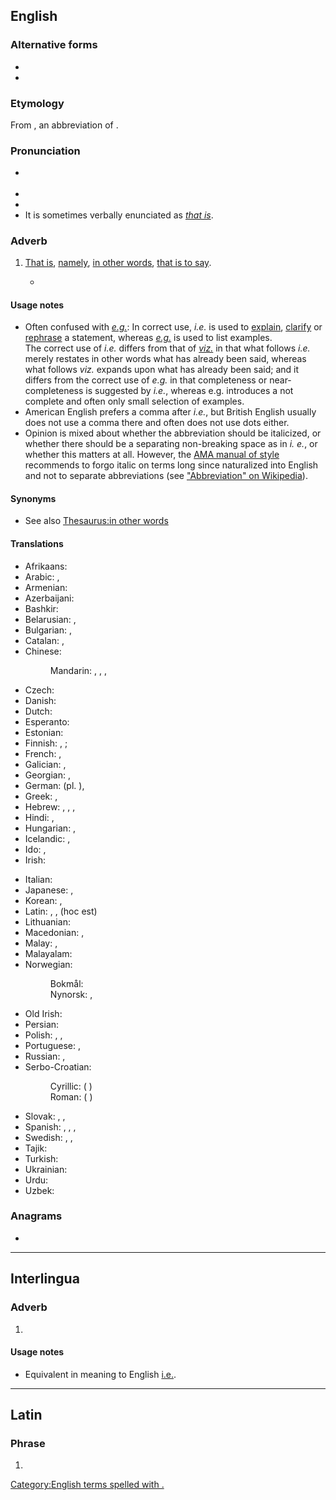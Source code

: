 {{also|Appendix:Variations of "ie"}}
==English==

===Alternative forms===
* {{l|en|i. e.}}
* {{l|en|ie}}

===Etymology===
From {{uder|en|la|i. e.}}, an abbreviation of {{m|la|id est||that is}}.

===Pronunciation===
* {{a|RP|US}} {{IPA|en|/ˌaɪˈiː/|/ɪd ɛst/}}
* {{audio|en|en-us-i.e..ogg|Audio (US)}}
* {{rhymes|en|i|s=2}}
* It is sometimes verbally enunciated as ''[[that is]]''.

===Adverb===
{{head|en|adverb}}

# {{lb|en|[[initialism]]}} [[that is|That is]], [[namely]], [[in other words]], [[that is to say]].
#: {{ux|en|While the final episode was made, the show itself was immediately cancelled after the penultimate episode '''i.e.''' the final episode never aired.}}
#* {{quote-book|en|author=Thomas Hall|authorlink=Thomas Hall (minister)|chapter=[Chap. 3.] Verse 2. For men shall be lovers of themselves, Covetous, Boasters, Proud, Blasphemers, disobedient to Parents, unthankfull, unholy, &c.|title=A Practical and Polemical Commentary: Or, Exposition upon the Third and Fourth Chapters of the Latter Epistle of Saint Paul to Timothy.{{nb...|Wherein the Text is Explained, Some Controversies Discussed, Sundry Cases of Conscience are Cleared, Many Common Places are Succinctly Handled, and Divers Usefull, and Seasonable Observations Raised}}|location=London|publisher=Printed by E. Tyler, for John Starkey,{{nb...|at the Miter at the North Door of the Middle Exchange in Saint Pauls Church-yard.}}|year=1658|page=[95]|pageurl=https://books.google.com/books?id=LvwqAAAAYAAJ&pg=PA95|oclc=950943790|passage=[N]o drunkard ('''''i.e.''''') no Habituall, Impenitent drunkard, ſhall come into Gods Kingdome.}}

====Usage notes====
* Often confused with ''[[e.g.]]'': In correct use, ''i.e.'' is used to [[explain]], [[clarify]] or [[rephrase]] a statement, whereas ''[[e.g.]]'' is used to list examples.<br /> The correct use of ''i.e.'' differs from that of ''[[viz.]]'' in that what follows ''i.e.'' merely restates in other words what has already been said, whereas what follows ''viz.'' expands upon what has already been said; and it differs from the correct use of ''e.g.'' in that completeness or near-completeness is suggested by ''i.e.'', whereas e.g. introduces a not complete and often only small selection of examples.
* American English prefers a comma after ''i.e.'', but British English usually does not use a comma there and often does not use dots either.
* Opinion is mixed about whether the abbreviation should be italicized, or whether there should be a separating non-breaking space as in ''i.&nbsp;e.'', or whether this matters at all. However, the [[wikipedia:AMA Manual of Style|AMA manual of style]] recommends to forgo italic on terms long since naturalized into English and not to separate abbreviations (see [[wikipedia:Abbreviation|"Abbreviation" on Wikipedia]]).

====Synonyms====
* See also [[Thesaurus:in other words]]

====Translations====
{{trans-top|that is}}
* Afrikaans: {{t+|af|d.w.s.}}
* Arabic: {{t+|ar|أَيْ}}, {{t+|ar|يَعْنِي}}
* Armenian: {{t+|hy|այսինքն}}
* Azerbaijani: {{t+|az|yəni}}
* Bashkir: {{t|ba|йәғни|sc=Cyrl}}
* Belarusian: {{t|be|гэ́та зна́чыць}}, {{t|be|г. зн.}}
* Bulgarian: {{t|bg|т.е.}}, {{t+|bg|то́ест}}
* Catalan: {{t|ca|és a dir}}, {{t+|ca|això és}}
* Chinese:
*: Mandarin: {{t+|cmn|也就是|tr=yějiùshì}}, {{t+|cmn|就是|tr=jiùshì}}, {{t+|cmn|即|tr=jí}}, {{t+|cmn|亦即|tr=yìjí}}
* Czech: {{t+|cs|tj.}}
* Danish: {{t+|da|dvs.}}
* Dutch: {{t+|nl|d.w.z.}}
* Esperanto: {{t|eo|t.e.}}
* Estonian: {{t+|et|ehk}}
* Finnish: {{t+|fi|eli}}, {{t+|fi|ts.}}; {{t+|fi|l.}} {{q|dated}}
* French: {{t+|fr|c.-à-d.}}, {{t+|fr|c'est-à-dire}}
* Galician: {{t+|gl|é dicir}}, {{t|gl|ou sexa}}
* Georgian: {{t|ka|ესე იგი}}, {{t|ka|ე.ი.}}
* German: {{t+|de|d. i.}} (pl. {{t|de|d. s.}}), {{t+|de|d. h.}}
* Greek: {{t+|el|δηλ.}}, {{t+|el|δηλαδή}}
* Hebrew: {{t|he|היינו|alt=היינו \ הָיְנוּ|tr=háy'nu}}, {{t+|he|כְּלוֹמַר|tr=klomár}}, {{t+|he|זאת אומרת|tr=zót oméret}}, {{t+|he|קְרִי|tr=qri}}
* Hindi: {{t+|hi|अर्थात}}, {{t+|hi|यानी}}
* Hungarian: {{t+|hu|azaz}}, {{t+|hu|ill.}}
* Icelandic: {{t+|is|þ.e.}} <!-- [[það]] [[er]] -->, {{t+|is|þ.e.a.s.}} <!-- [[það]] [[er]] [[að]] [[segja]] -->
* Ido: {{t+|io|t.e.}}, {{t+|io|c.e.}}
* Irish: {{t|ga|.i.}}<!-- {{qualifier|{{t|ga|eadhon}}}} -->
{{trans-mid}}
* Italian: {{t+|it|cioè}}
* Japanese: {{t+|ja|すなわち|tr=sunawachi}}, {{t+|ja|つまり|tr=tsumari}}
* Korean: {{t+|ko|즉(卽)}}, {{t+|ko|곧}}
* Latin: {{t|la|i. e.}}, {{t|la|sc.}}, {{t|la|h. e.}} (hoc est)
* Lithuanian: {{t|lt|t.y.}} {{qualifier|initialism}}
* Macedonian: {{t+|mk|т.е.}}, {{t|mk|то ест}}
* Malay: {{t|ms|iaitu}}, {{t|ms|yakni}}
* Malayalam: {{t|ml|അതായത്}}
* Norwegian:
*: Bokmål: {{t+|nb|dvs.}}
*: Nynorsk: {{t|nn|d.e.}}, {{t|nn|dvs.}}
* Old Irish: {{t|sga|.i.}}
* Persian: {{t+|fa|یعنی|tr=ya'ni}}
* Polish: {{t+|pl|tzn.}}, {{t+|pl|tj.}}, {{t+|pl|czyli}}
* Portuguese: {{t+|pt|isto é}}, {{t+|pt|ou seja}}
* Russian: {{t+|ru|т. е.}}, {{t+|ru|то́ есть|sc=Cyrl}}
* Serbo-Croatian:
*: Cyrillic: {{t|sh|тј.|sc=Cyrl}} ({{l|sh|то}} {{l|sh|јест}})
*: Roman: {{t|sh|tj.}} ({{l|sh|tȏ}} {{l|sh|jȅst}})
* Slovak: {{t|sk|čiže}}, {{t|sk|tzn.}}, {{t|sk|teda}}
* Spanish: {{t+|es|es decir}}, {{t|es|a saber}}, {{t+|es|o sea}}, {{t|es|esto es}}
* Swedish: {{t+|sv|dvs}}, {{t+|sv|d v s}}, {{t+|sv|d.v.s.}}
* Tajik: {{t+|tg|яъне}}
* Turkish: {{t+|tr|yani}}
* Ukrainian: {{t+|uk|то́бто}}
* Urdu: {{t+|ur|یعنی|tr=yā'nī}}
* Uzbek: {{t+|uz|yani}}
{{trans-bottom}}

===Anagrams===
* {{anagrams|en|a=ei|EI}}

[[Category:English terms spelled with .]]

----

==Interlingua==

===Adverb===
{{head|ia|adverb}}

# {{abbreviation of|ia|isto es}}

====Usage notes====
* Equivalent in meaning to English [[#English|i.e.]].

----

==Latin==

===Phrase===
{{head|la|phrase}}

# {{alternative form of|la|i. e.}}